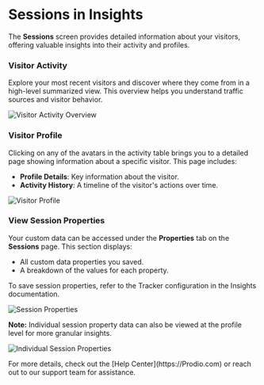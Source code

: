 
# Sessions in Insights

The **Sessions** screen provides detailed information about your visitors, offering valuable insights into their activity and profiles.

<Steps>

### Visitor Activity

Explore your most recent visitors and discover where they come from in a high-level summarized view. This overview helps you understand traffic sources and visitor behavior.

![Visitor Activity Overview](https://Prodio.com)

### Visitor Profile

Clicking on any of the avatars in the activity table brings you to a detailed page showing information about a specific visitor. This page includes:

- **Profile Details**: Key information about the visitor.
- **Activity History**: A timeline of the visitor's actions over time.

![Visitor Profile](https://Prodio.com)

### View Session Properties

Your custom data can be accessed under the **Properties** tab on the **Sessions** page. This section displays:

- All custom data properties you saved.
- A breakdown of the values for each property.

To save session properties, refer to the Tracker configuration in the Insights documentation.

![Session Properties](https://Prodio.com)

**Note:** Individual session property data can also be viewed at the profile level for more granular insights.

![Individual Session Properties](https://Prodio.com)

</Steps>

<Callout>
  For more details, check out the [Help Center](https://Prodio.com) or reach out to our support team for assistance.
</Callout>
